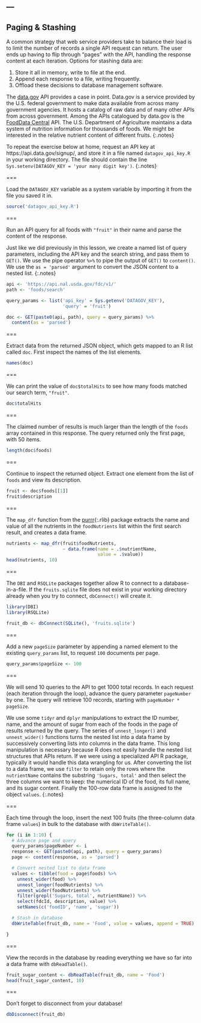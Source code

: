 ---
---

## Paging & Stashing

A common strategy that web service providers take to balance their
load is to limit the number of records a single API request can
return. The user ends up having to flip through "pages" with the API,
handling the response content at each iteration. Options for stashing
data are:

1. Store it all in memory, write to file at the end.
1. Append each response to a file, writing frequently.
1. Offload these decisions to database management software.

The [data.gov](https://www.data.gov) API provides a case in point. 
Data.gov is a service provided by the U.S. federal government to make data available
from across many government agencies. It hosts a catalog of raw data and of many other
APIs from across government.
Among the APIs catalogued by data.gov is the [FoodData Central](https://fdc.nal.usda.gov/) API.
The U.S. Department of Agriculture maintains a data system of nutrition information 
for thousands of foods. 
We might be interested in the relative nutrient content of different fruits.
{:.notes}

To repeat the exercise below at home, request an API key at
https://api.data.gov/signup/, and store it in a file named `datagov_api_key.R`
in your working directory. The file should contain the line 
`Sys.setenv(DATAGOV_KEY = 'your many digit key')`.
{:.notes}

===

Load the `DATAGOV_KEY` variable as a system variable by importing it from the file you saved it in.

```r
source('datagov_api_key.R')
```

===

Run an API query for all foods with `"fruit"` in their name and parse the content of the response.

Just like we did previously in this lesson, we create a named list 
of query parameters, including the API key and the
search string, and pass them to `GET()`. We use the pipe operator `%>%` 
to pipe the output of `GET()` to `content()`. We use the `as = 'parsed'`
argument to convert the JSON content to a nested list.
{:.notes}

```r
api <- 'https://api.nal.usda.gov/fdc/v1/'
path <- 'foods/search'

query_params <- list('api_key' = Sys.getenv('DATAGOV_KEY'),
                     'query' = 'fruit')

doc <- GET(paste0(api, path), query = query_params) %>%
  content(as = 'parsed')
```

===

Extract data from the returned JSON object, which gets mapped to an
R list called `doc`.
First inspect the names of the list elements.

```r
names(doc)
```

===

We can print the value of `doc$totalHits` to see
how many foods matched our search term, `"fruit"`.

```r
doc$totalHits
```

===

The claimed number of results is much larger than the length
of the `foods` array contained in this response. The query returned only the
first page, with 50 items.

```r
length(doc$foods)
```

===

Continue to inspect the returned object. Extract one element from the list
of `foods` and view its description.

```r
fruit <- doc$foods[[1]]
fruit$description
```

===

The `map_dfr` function from the [purrr](){:.rlib} package extracts the name and
value of all the nutrients in the `foodNutrients` list within the first search
result, and creates a data frame.

```r
nutrients <- map_dfr(fruit$foodNutrients, 
                     ~ data.frame(name = .$nutrientName, 
                                  value = .$value))
head(nutrients, 10)
```

===

The `DBI` and `RSQLite` packages together allow R to connect to a 
database-in-a-file. If the `fruits.sqlite` file does not exist
in your working directory already when you try to connect,
`dbConnect()` will create it.

```r
library(DBI) 
library(RSQLite)

fruit_db <- dbConnect(SQLite(), 'fruits.sqlite') 
```

===

Add a new `pageSize` parameter by appending a named element
to the existing `query_params` list, to request `100` documents per page.

```r
query_params$pageSize <- 100
```

===

We will send 10 queries to the API to get 1000 total records.
In each request (each iteration through the loop), 
advance the query parameter `pageNumber` by one. 
The query will retrieve 100 records, starting with `pageNumber * pageSize`. 


We use some `tidyr` and `dplyr` manipulations to
extract the ID number, name, and the amount of sugar from each
of the foods in the page of results returned by the query. The series of 
`unnest_longer()` and `unnest_wider()` functions turns the nested list into 
a data frame by successively converting lists into columns in the data frame.
This long manipulation is necessary because R does not easily handle the
nested list structures that APIs return. If we were using
a specialized API R package, typically it would handle this data wrangling 
for us. After converting the list to a data frame, we use `filter` to retain
only the rows where the `nutrientName` contains the substring `'Sugars, total'`
and then select the three columns we want to keep: the numerical ID of 
the food, its full name, and its sugar content. Finally the 100-row data
frame is assigned to the object `values`.
{:.notes}

===

Each time through the loop, insert the next 100 fruits 
(the three-column data frame `values`) 
in bulk to the database with `dbWriteTable()`.


```r
for (i in 1:10) {
  # Advance page and query
  query_params$pageNumber <- i
  response <- GET(paste0(api, path), query = query_params) 
  page <- content(response, as = 'parsed')

  # Convert nested list to data frame
  values <- tibble(food = page$foods) %>%
    unnest_wider(food) %>%
    unnest_longer(foodNutrients) %>%
    unnest_wider(foodNutrients) %>%
    filter(grepl('Sugars, total', nutrientName)) %>%
    select(fdcId, description, value) %>%
    setNames(c('foodID', 'name', 'sugar'))

  # Stash in database
  dbWriteTable(fruit_db, name = 'Food', value = values, append = TRUE)

}
```

===

View the records in the database by reading
everything we have so far into a data frame
with `dbReadTable()`.

```r
fruit_sugar_content <- dbReadTable(fruit_db, name = 'Food')
head(fruit_sugar_content, 10)
```

===

Don't forget to disconnect from your database!

```r
dbDisconnect(fruit_db)
```


